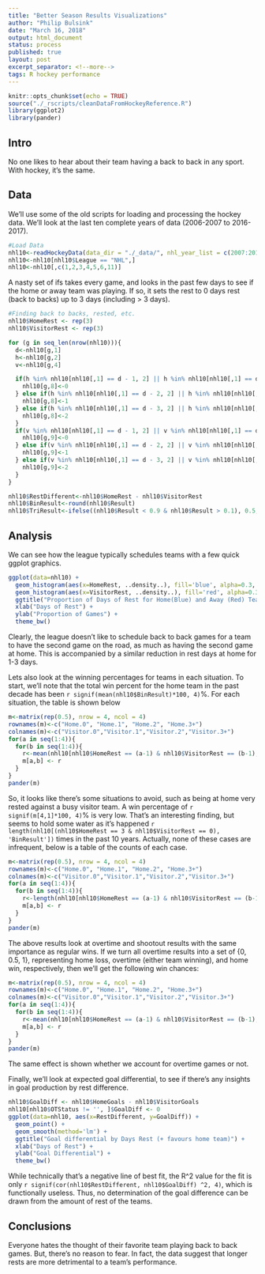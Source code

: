 ```yaml
---
title: "Better Season Results Visualizations"
author: "Philip Bulsink"
date: "March 16, 2018"
output: html_document
status: process
published: true
layout: post
excerpt_separator: <!--more-->
tags: R hockey performance
---
```


```r
knitr::opts_chunk$set(echo = TRUE)
source("./_rscripts/cleanDataFromHockeyReference.R")
library(ggplot2)
library(pander)
```

## Intro
No one likes to hear about their team having a back to back in any sport. With hockey, it's the same.

## Data
We'll use some of the old scripts for loading and processing the hockey data. We'll look at the last ten complete years of data (2006-2007 to 2016-2017). 
```r
#Load Data
nhl10<-readHockeyData(data_dir = "./_data/", nhl_year_list = c(2007:2017), playoffs = FALSE)
nhl10<-nhl10[nhl10$League == "NHL",]
nhl10<-nhl10[,c(1,2,3,4,5,6,11)]
```

A nasty set of ifs takes every game, and looks in the past few days to see if the home or away team was playing. If so, it sets the rest to 0 days rest (back to backs) up to 3 days (including > 3 days). 
```r
#Finding back to backs, rested, etc.
nhl10$HomeRest <- rep(3)
nhl10$VisitorRest <- rep(3)

for (g in seq_len(nrow(nhl10))){
  d<-nhl10[g,1]
  h<-nhl10[g,2]
  v<-nhl10[g,4]

  if(h %in% nhl10[nhl10[,1] == d - 1, 2] || h %in% nhl10[nhl10[,1] == d - 1, 4]){
    nhl10[g,8]<-0
  } else if(h %in% nhl10[nhl10[,1] == d - 2, 2] || h %in% nhl10[nhl10[,1] == d - 2, 4]){
    nhl10[g,8]<-1
  } else if(h %in% nhl10[nhl10[,1] == d - 3, 2] || h %in% nhl10[nhl10[,1] == d - 3, 4]){
    nhl10[g,8]<-2
  }
  if(v %in% nhl10[nhl10[,1] == d - 1, 2] || v %in% nhl10[nhl10[,1] == d - 1, 4]){
    nhl10[g,9]<-0
  } else if(v %in% nhl10[nhl10[,1] == d - 2, 2] || v %in% nhl10[nhl10[,1] == d - 2, 4]){
    nhl10[g,9]<-1
  } else if(v %in% nhl10[nhl10[,1] == d - 3, 2] || v %in% nhl10[nhl10[,1] == d - 3, 4]){
    nhl10[g,9]<-2
  }
}

nhl10$RestDifferent<-nhl10$HomeRest - nhl10$VisitorRest
nhl10$BinResult<-round(nhl10$Result)
nhl10$TriResult<-ifelse((nhl10$Result < 0.9 & nhl10$Result > 0.1), 0.5, nhl10$Result)
```

## Analysis
We can see how the league typically schedules teams with a few quick ggplot graphics.
```r
ggplot(data=nhl10) + 
  geom_histogram(aes(x=HomeRest, ..density..), fill='blue', alpha=0.3, binwidth = 1, center=0) +
  geom_histogram(aes(x=VisitorRest, ..density..), fill='red', alpha=0.3, binwidth = 1, center = 0) +
  ggtitle("Proportion of Days of Rest for Home(Blue) and Away (Red) Teams") + 
  xlab("Days of Rest") + 
  ylab("Proportion of Games") + 
  theme_bw()
```

Clearly, the league doesn't like to schedule back to back games for a team to have the second game on the road, as much as having the second game at home. This is accompanied by a similar reduction in rest days at home for 1-3 days. 

Lets also look at the winning percentages for teams in each situation. To start, we'll note that the total win percent for the home team in the past decade has been `r signif(mean(nhl10$BinResult)*100, 4)`%. For each situation, the table is shown below

```r
m<-matrix(rep(0.5), nrow = 4, ncol = 4)
rownames(m)<-c("Home.0", "Home.1", "Home.2", "Home.3+")
colnames(m)<-c("Visitor.0","Visitor.1","Visitor.2","Visitor.3+")
for(a in seq(1:4)){
  for(b in seq(1:4)){
    r<-mean(nhl10[nhl10$HomeRest == (a-1) & nhl10$VisitorRest == (b-1),"BinResult"])
    m[a,b] <- r
  }
}
pander(m)
```

So, it looks like there's some situations to avoid, such as being at home very rested against a busy visitor team. A win percentage of `r signif(m[4,1]*100, 4)`% is very low. That's an interesting finding, but seems to hold some water as it's happened `r length(nhl10[(nhl10$HomeRest == 3 & nhl10$VisitorRest == 0), 'BinResult'])` times in the past 10 years. Actually, none of these cases are infrequent, below is a table of the counts of each case. 

```r
m<-matrix(rep(0.5), nrow = 4, ncol = 4)
rownames(m)<-c("Home.0", "Home.1", "Home.2", "Home.3+")
colnames(m)<-c("Visitor.0","Visitor.1","Visitor.2","Visitor.3+")
for(a in seq(1:4)){
  for(b in seq(1:4)){
    r<-length(nhl10[nhl10$HomeRest == (a-1) & nhl10$VisitorRest == (b-1),"BinResult"])
    m[a,b] <- r
  }
}
pander(m)
```

The above results look at overtime and shootout results with the same importance as regular wins. If we turn all overtime results into a set of {0, 0.5, 1}, representing home loss, overtime (either team winning), and home win, respectively, then we'll get the following win chances:

```r
m<-matrix(rep(0.5), nrow = 4, ncol = 4)
rownames(m)<-c("Home.0", "Home.1", "Home.2", "Home.3+")
colnames(m)<-c("Visitor.0","Visitor.1","Visitor.2","Visitor.3+")
for(a in seq(1:4)){
  for(b in seq(1:4)){
    r<-mean(nhl10[nhl10$HomeRest == (a-1) & nhl10$VisitorRest == (b-1),"TriResult"])
    m[a,b] <- r
  }
}
pander(m)
```
The same effect is shown whether we account for overtime games or not. 

Finally, we'll look at expected goal differential, to see if there's any insights in goal production by rest difference. 
```r
nhl10$GoalDiff <- nhl10$HomeGoals - nhl10$VisitorGoals
nhl10[nhl10$OTStatus != '', ]$GoalDiff <- 0
ggplot(data=nhl10, aes(x=RestDifferent, y=GoalDiff)) + 
  geom_point() +
  geom_smooth(method='lm') +
  ggtitle("Goal differential by Days Rest (+ favours home team)") + 
  xlab("Days of Rest") + 
  ylab("Goal Differential") + 
  theme_bw()
```

While technically that's a negative line of best fit, the R^2 value for the fit is only `r signif(cor(nhl10$RestDifferent, nhl10$GoalDiff) ^2, 4)`, which is functionally useless. Thus, no determination of the goal difference can be drawn from the amount of rest of the teams. 

## Conclusions

Everyone hates the thought of their favorite team playing back to back games. But, there's no reason to fear. In fact, the data suggest that longer rests are more detrimental to a team's performance. 

